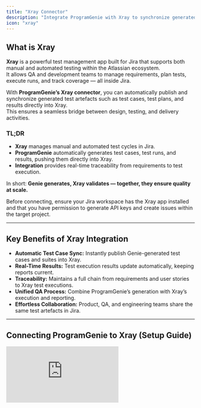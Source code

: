 ```yaml
---
title: "Xray Connector"
description: "Integrate ProgramGenie with Xray to synchronize generated test cases, test executions, and results within your Jira environment for complete QA visibility."
icon: "xray"
---
```


## What is Xray
**Xray** is a powerful test management app built for Jira that supports both manual and automated testing within the Atlassian ecosystem.  
It allows QA and development teams to manage requirements, plan tests, execute runs, and track coverage — all inside Jira.

With **ProgramGenie’s Xray connector**, you can automatically publish and synchronize generated test artefacts such as test cases, test plans, and results directly into Xray.  
This ensures a seamless bridge between design, testing, and delivery activities.

### TL;DR
- **Xray** manages manual and automated test cycles in Jira.  
- **ProgramGenie** automatically generates test cases, test runs, and results, pushing them directly into Xray.  
- **Integration** provides real-time traceability from requirements to test execution.

In short: **Genie generates, Xray validates — together, they ensure quality at scale.**

<Info>
Before connecting, ensure your Jira workspace has the Xray app installed and that you have permission to generate API keys and create issues within the target project.
</Info>

---

## Key Benefits of Xray Integration

- **Automatic Test Case Sync:** Instantly publish Genie-generated test cases and suites into Xray.  
- **Real-Time Results:** Test execution results update automatically, keeping reports current.  
- **Traceability:** Maintains a full chain from requirements and user stories to Xray test executions.  
- **Unified QA Process:** Combine ProgramGenie’s generation with Xray’s execution and reporting.  
- **Effortless Collaboration:** Product, QA, and engineering teams share the same test artefacts in Jira.  

---

## Connecting ProgramGenie to Xray (Setup Guide)

<iframe
  className="w-full aspect-video rounded-xl"
  src="https://www.youtube.com/embed/pRL_6qVNue0"
  title="ProgramGenie Xray Connector Setup"
  frameBorder="0"
  allow="accelerometer; autoplay; clipboard-write; encrypted-media; gyroscope; picture-in-picture"
  allowFullScreen
/>

Follow these steps to connect Xray to ProgramGenie.

<Steps>
  <Step title="Integration">
    Select **Xray** from the list of available connectors in ProgramGenie.
  </Step>
  <Step title="Name">
    Create a unique and descriptive name for your connector instance (e.g., “Xray – QA Validation”).
  </Step>
  <Step title="Description">
    Optionally describe this connector (e.g., “Publishes Genie test artefacts to Jira Xray Project”).
  </Step>
  <Step title="Domain">
    Enter your Jira/Xray domain, for example:  
    `https://your-domain.atlassian.net`.
  </Step>
  <Step title="API Token">
    Xray requires its own API Token, which you can generate within your Xray account.

    - In Jira, go to **Apps → Manage Your Apps → Xray → API Keys**.  
    - Click **Create API Key**.  
    - Give the key a descriptive name (e.g., “ProgramGenie Integration”) and click **Create**.  
    - Copy both the **Client ID** and **Client Secret** displayed.  
    - Paste them into the corresponding fields in ProgramGenie’s Xray connector setup.

    <Warning>
    **Important:** The Xray token is separate from your Jira API token.  
    If it expires or is deleted, ProgramGenie will lose access until a new one is added.
    </Warning>

    <Note>
    **Tip:** Store your Client ID and Secret securely and regenerate them periodically for improved security.
    </Note>
  </Step>
  <Step title="Email / Username">
    Enter the Jira account email associated with your Xray license.  
    This must match the user that generated the Xray API credentials and has permission to create and execute tests.
  </Step>
  <Step title="Project Key">
    Provide the **Project Key** for the Jira/Xray project where test cases and executions should be published (e.g., `QA01` or `MOBILE`).  
    ProgramGenie will automatically sync generated artefacts into this project.
  </Step>
</Steps>

---

## Example Workflow

1. ProgramGenie generates test cases automatically from requirements or user stories.  
2. The Xray connector syncs them into your Jira/Xray project as Test issues.  
3. QA executes test runs in Xray — results and statuses are updated automatically.  
4. When test results are modified in Xray, they remain traceable to the originating artefacts in Genie.  

---

## Troubleshooting (Xray Connector)

<AccordionGroup>
  <Accordion title="Connection fails when setting up Xray.">
    **Cause:** Invalid domain, credentials, or expired API token.  
    **Solution:**
    - Verify your Jira domain (e.g., `https://your-domain.atlassian.net`).  
    - Ensure your Xray API Client ID and Secret are valid.  
    - If expired, regenerate the credentials in Xray and reconnect.
  </Accordion>

  <Accordion title="I receive a '401 Unauthorized' error.">
    **Cause:** The Xray API credentials or Jira email do not match.  
    **Solution:**
    - Confirm the Xray token belongs to the same account used in ProgramGenie.  
    - Check that your user has permission to create and update Test and Test Execution issues.
  </Accordion>

  <Accordion title="Test cases appear duplicated in Xray.">
    **Cause:** Multiple syncs triggered for the same artefact.  
    **Solution:**
    - Avoid running parallel syncs for the same project.  
    - Use Genie’s “Resync” option instead of manually re-adding connectors.
  </Accordion>

  <Accordion title="Generated test cases aren’t visible in Xray.">
    **Cause:** Wrong Project Key or missing permissions.  
    **Solution:**
    - Verify that the specified Project Key exists and is linked to Xray.  
    - Check your user role permissions in Jira/Xray settings.
  </Accordion>

  <Accordion title="Test results or executions aren’t syncing back to Genie.">
    **Cause:** Integration paused or expired API token.  
    **Solution:**
    - Reconnect using fresh Xray API credentials.  
    - Check the ProgramGenie connector status and click “Resync”.
  </Accordion>
</AccordionGroup>

---

## FAQ (Xray Connector)

<AccordionGroup>
  <Accordion title="Why does ProgramGenie need my Xray API credentials?">
    The API credentials enable ProgramGenie to create and synchronize Test, Test Plan, and Test Execution artefacts directly in Jira/Xray without storing your password.
  </Accordion>

  <Accordion title="Can multiple users connect to the same Xray project?">
    Yes. Each user can connect with their own Xray credentials, maintaining access control and traceability.
  </Accordion>

  <Accordion title="What happens when my API key expires or is deleted?">
    ProgramGenie will stop syncing with Xray until new credentials are provided in the connector setup.
  </Accordion>

  <Accordion title="Does ProgramGenie modify existing tests in Xray?">
    ProgramGenie only updates or syncs tests it originally created — it won’t change unrelated Xray issues.
  </Accordion>

  <Accordion title="How often does ProgramGenie sync with Xray?">
    Syncing happens automatically in near real time whenever artefacts are generated or updated in Genie.  
    You can also trigger a manual sync anytime.
  </Accordion>

  <Accordion title="What permissions do I need in Jira/Xray?">
    You need permission to **create, edit, and execute tests** within the selected Xray project.  
    If unsure, contact your Jira administrator.
  </Accordion>

  <Accordion title="Can I disconnect or reconnect the Xray connector later?">
    Yes. You can disconnect or reconfigure the Xray connector anytime through ProgramGenie settings.
  </Accordion>
</AccordionGroup>
